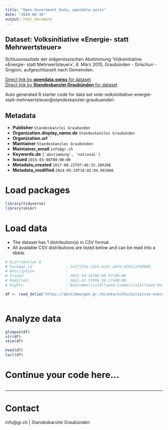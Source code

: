 ```yaml
---
title: "Open Government Data, opendata.swiss"
date: "2024-06-30"
output: html_document
---
```


## Dataset: Volksinitiative «Energie- statt Mehrwertsteuer»

Schlussresultate der eidgenössischen Abstimmung 'Volksinitiative «Energie- statt Mehrwertsteuer»', 8. März 2015, Graubünden - Grischun - Grigioni, aufgeschlüsselt nach Gemeinden.

[Direct link by **opendata.swiss** for dataset](https://opendata.swiss/de/dataset/volksinitiative-energie-statt-mehrwertsteuer)<br>
[Direct link by **Standeskanzlei Graubünden** for dataset](https://abstimmungen.gr.ch/vote/volksinitiative-energie-statt-mehrwertsteuer/data)

Auto generated R starter code for data set vote-volksinitiative-energie-statt-mehrwertsteuer@standeskanzlei-graubuenden.

## Metadata

- **Publisher** `Standeskanzlei Graubünden`
- **Organization.display_name.de** `Standeskanzlei Graubünden`
- **Organization.url** ``
- **Maintainer** `Standeskanzlei Graubünden`
- **Maintainer_email** `info@gr.ch`
- **Keywords.de** `['abstimmung', 'national']`
- **Issued** `2015-03-08T00:00:00`
- **Metadata_created** `2017-08-22T07:46:33.109206`
- **Metadata_modified** `2024-05-29T18:02:04.991666`


# Load packages

```r

library(tidyverse)
library(skimr)

```

# Load data

-   The dataset has 1 distribution(s) in CSV format.
-   All available CSV distributions are listed below and can be read into a tibble.

```r

# Distribution 0
# Package_id               : 2af7175e-cb55-4c9c-a07d-4201caf6008b
# Description              : 
# Issued                   : 2015-10-26T06:09:57+00:00
# Modified                 : 2022-01-19T06:36:17+00:00
# Rights                   : NonCommercialAllowed-CommercialAllowed-ReferenceRequired

df <- read_delim('https://abstimmungen.gr.ch/vote/volksinitiative-energie-statt-mehrwertsteuer/data-csv')



```

# Analyze data

```r

glimpse(df)
str(df)
skim(df)

head(df)
tail(df)

```

# Continue your code here...

```r

```

------------------------------------------------------------------------

# Contact

info@gr.ch | Standeskanzlei Graubünden
